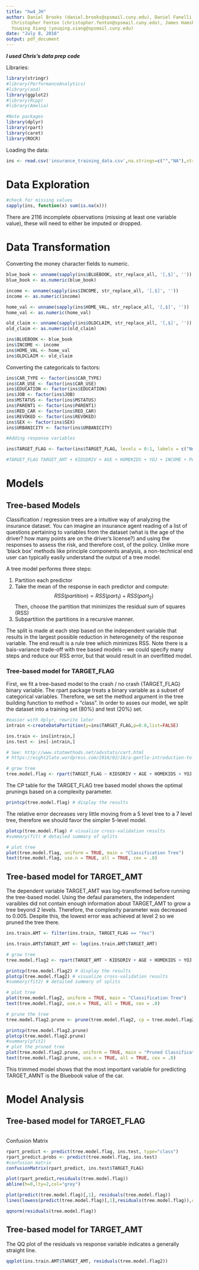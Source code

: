```yaml
---
title: "hw4_JH"
author: Daniel Brooks (daniel.brooks@spsmail.cuny.edu), Daniel Fanelli (daniel.fanelli@spsmail.cuny.edu),
  Christopher Fenton (christopher.fenton@spsmail.cuny.edu), James Hamski (james.hamski@spsmail.cuny.edu),
  Youqing Xiang (youqing.xiang@spsmail.cuny.edu)
date: "July 8, 2016"
output: pdf_document
---
```


***I used Chris's data prep code ***

Libraries:
```r
library(stringr)
#library(PerformanceAnalytics)
#library(aod)
library(ggplot2)
#library(Rcpp)
#library(Amelia)

#Note packages
library(dplyr)
library(rpart)
library(caret)
library(ROCR)
```

Loading the data:

```r
ins <- read.csv('insurance_training_data.csv',na.strings=c("","NA"),stringsAsFactors = FALSE)
```

# Data Exploration

```r
#check for missing values
sapply(ins, function(x) sum(is.na(x)))

```
There are 2116 incomplete observations (missing at least one variable value), these will need to either be imputed or dropped.

# Data Transformation


Converting the money character fields to numeric.
```r
blue_book <- unname(sapply(ins$BLUEBOOK, str_replace_all, '[,$]', ''))
blue_book <- as.numeric(blue_book)

income <- unname(sapply(ins$INCOME, str_replace_all, '[,$]', ''))
income <- as.numeric(income)

home_val <- unname(sapply(ins$HOME_VAL, str_replace_all, '[,$]', ''))
home_val <- as.numeric(home_val)

old_claim <- unname(sapply(ins$OLDCLAIM, str_replace_all, '[,$]', ''))
old_claim <- as.numeric(old_claim)

ins$BLUEBOOK <- blue_book
ins$INCOME <- income
ins$HOME_VAL <- home_val
ins$OLDCLAIM <- old_claim
```

Converting the categoricals to factors:
```r
ins$CAR_TYPE <- factor(ins$CAR_TYPE)
ins$CAR_USE <- factor(ins$CAR_USE)
ins$EDUCATION <- factor(ins$EDUCATION)
ins$JOB <- factor(ins$JOB)
ins$MSTATUS <- factor(ins$MSTATUS)
ins$PARENT1 <- factor(ins$PARENT1)
ins$RED_CAR <- factor(ins$RED_CAR)
ins$REVOKED <- factor(ins$REVOKED)
ins$SEX <- factor(ins$SEX)
ins$URBANICITY <- factor(ins$URBANICITY)

#Adding response variables

ins$TARGET_FLAG <- factor(ins$TARGET_FLAG, levels = 0:1, labels = c("No", "Yes"))
```


```r
#TARGET_FLAG TARGET_AMT + KIDSDRIV + AGE + HOMEKIDS + YOJ + INCOME + PARENT1 + HOME_VAL + MSTATUS + SEX + EDUCATION + JOB + TRAVTIME + CAR_USE + BLUEBOOK + TIF + CAR_TYPE + RED_CAR + OLDCLAIM + CLM_FREQ + REVOKED + MVR_PTS + CAR_AGE + URBANICITY
```



# Models

## Tree-based Models

Classification / regression trees are a intuitive way of analyzing the insurance dataset. You can imagine an insurance agent reading of a list of questions pertaining to variables from the dataset (what is the age of the driver? how many points are on the driver's license?) and using the responses to assess the risk, and therefore cost, of the policy. Unlike more 'black box' methods like principle components analysis, a non-technical end user can typically easily understand the output of a tree model.

A tree model performs three steps:

1) Partition each predictor
2) Take the mean of the response in each predictor and compute:
$$RSS(partition)=RSS(part_1)+RSS(part_2)$$
Then, choose the partition that minimizes the residual sum of squares (RSS)
3) Subpartition the partitions in a recursive manner. 

The split is made at each step based on the independent variable that results in the largest possible reduction in heterogeneity of the response variable. The end result is a rule tree which minimizes RSS. Note there is a bais-variance trade-off with tree based models - we could specify many steps and reduce our RSS error, but that would result in an overfitted model. 

### Tree-based model for TARGET_FLAG

First, we fit a tree-based model to the crash / no crash (TARGET_FLAG) binary variable. The rpart package treats a binary variable as a subset of categorical variables. Therefore, we set the method argument in the tree building function to method = "class". In order to asses our model, we split the dataset into a training set (80%) and test (20%) set. 

```r
#easier with dplyr, rewrite later
intrain <-createDataPartition(y=ins$TARGET_FLAG,p=0.8,list=FALSE)

ins.train <- ins[intrain,]
ins.test <- ins[-intrain,]

# See: http://www.statmethods.net/advstats/cart.html
# https://eight2late.wordpress.com/2016/02/16/a-gentle-introduction-to-decision-trees-using-r/

# grow tree 
tree.model.flag <- rpart(TARGET_FLAG ~ KIDSDRIV + AGE + HOMEKIDS + YOJ + INCOME + PARENT1 + HOME_VAL + MSTATUS + SEX + EDUCATION + JOB + TRAVTIME + CAR_USE + BLUEBOOK + TIF + CAR_TYPE + RED_CAR + OLDCLAIM + CLM_FREQ + REVOKED + MVR_PTS + CAR_AGE + URBANICITY, method = "class", data = ins)
```

The CP table for the TARGET_FLAG tree based model shows the optimal prunings based on a complexity parameter. 

```r
printcp(tree.model.flag) # display the results 
```
The relative error decreases very little moving from a 5 level tree to a 7 level tree, therefore we should favor the simpler 5-level model. 
```r
plotcp(tree.model.flag) # visualize cross-validation results 
#summary(fit) # detailed summary of splits
```

```r
# plot tree 
plot(tree.model.flag, uniform = TRUE, main = "Classification Tree")
text(tree.model.flag, use.n = TRUE, all = TRUE, cex = .8)
```


## Tree-based model for TARGET_AMT
The dependent variable TARGET_AMT was log-transformed before running the tree-based model. 
Using the defaul parameters, the independent varaibles did not contain enough information about TARGET_AMT to grow a tree beyond 2 levels. Therefore, the complexity parameter was decreased to 0.005. Despite this, the lowest error was achieved at level 2 so we pruned the tree there. 

```r
ins.train.AMT <- filter(ins.train, TARGET_FLAG == "Yes")

ins.train.AMT$TARGET_AMT <- log(ins.train.AMT$TARGET_AMT)

# grow tree 
tree.model.flag2 <- rpart(TARGET_AMT ~ KIDSDRIV + AGE + HOMEKIDS + YOJ + INCOME + PARENT1 + HOME_VAL + MSTATUS + SEX + EDUCATION + JOB + TRAVTIME + CAR_USE + BLUEBOOK + TIF + CAR_TYPE + RED_CAR + OLDCLAIM + CLM_FREQ + REVOKED + MVR_PTS + CAR_AGE + URBANICITY, method = "anova", data = ins.train.AMT, control = rpart.control(cp=0.005))
```

```r
printcp(tree.model.flag2) # display the results 
plotcp(tree.model.flag2) # visualize cross-validation results 
#summary(fit2) # detailed summary of splits

# plot tree 
plot(tree.model.flag2, uniform = TRUE, main = "Classification Tree")
text(tree.model.flag2, use.n = TRUE, all = TRUE, cex = .8)
```

```r
# prune the tree 
tree.model.flag2.prune <- prune(tree.model.flag2, cp = tree.model.flag2$cptable[which.min(tree.model.flag2$cptable[,"xerror"]), "CP"])

printcp(tree.model.flag2.prune)
plotcp(tree.model.flag2.prune)
#summary(pfit2) 
# plot the pruned tree 
plot(tree.model.flag2.prune, uniform = TRUE, main = "Pruned Classification Tree")
text(tree.model.flag2.prune, use.n = TRUE, all = TRUE, cex = .8)
```

This trimmed model shows that the most important variable for predicting TARGET_AMNT is the Bluebook value of the car.   


# Model Analysis

## Tree-based model for TARGET_FLAG

```r
```

Confusion Matrix
```r
rpart_predict <- predict(tree.model.flag, ins.test, type="class")
rpart_predict.probs <- predict(tree.model.flag, ins.test)
#confusion matrix
confusionMatrix(rpart_predict, ins.test$TARGET_FLAG)
```


```r
plot(rpart_predict,residuals(tree.model.flag))
abline(h=0,lty=2,col="grey")
```


```r
plot(predict(tree.model.flag)[,1], residuals(tree.model.flag))
lines(lowess(predict(tree.model.flag)[,1],residuals(tree.model.flag)),col="black",lwd=2)

qqnorm(residuals(tree.model.flag))
```

## Tree-based model for TARGET_AMT

The QQ plot of the residuals vs response variable indicates a generally straight line. 
```r
qqplot(ins.train.AMT$TARGET_AMT, residuals(tree.model.flag2))
```

